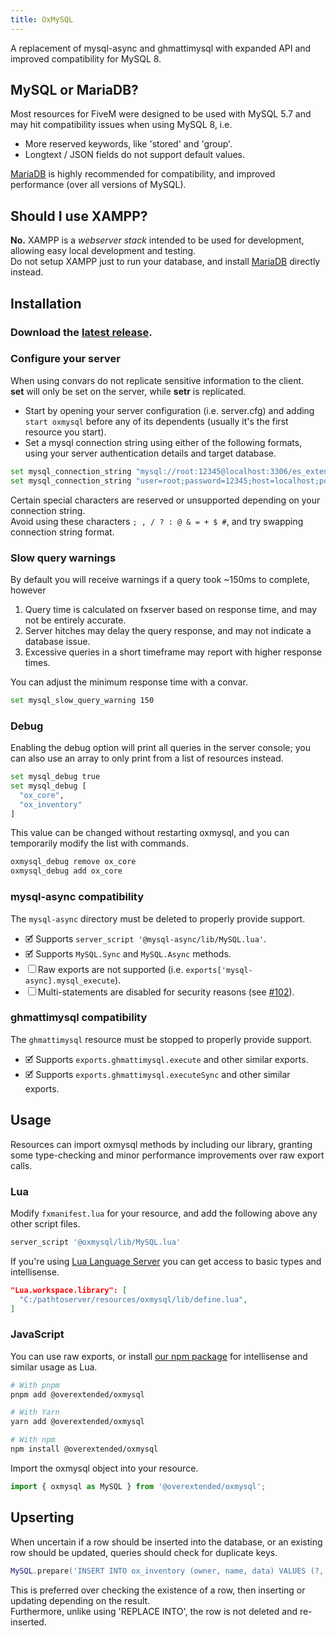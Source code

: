 ```yaml
---
title: OxMySQL
---
```



<ResourceLinks repo="https://github.com/overextended/oxmysql" />

A replacement of mysql-async and ghmattimysql with expanded API and improved compatibility for MySQL 8.

## MySQL or MariaDB?

Most resources for FiveM were designed to be used with MySQL 5.7 and may hit compatibility issues when using MySQL 8, i.e.

- More reserved keywords, like 'stored' and 'group'.
- Longtext / JSON fields do not support default values.

[MariaDB](https://mariadb.com/downloads/community/) is highly recommended for compatibility, and improved performance (over all versions of MySQL).

## Should I use XAMPP?

**No.** XAMPP is a _webserver stack_ intended to be used for development, allowing easy local development and testing.  
Do not setup XAMPP just to run your database, and install [MariaDB](https://mariadb.com/downloads/community/) directly instead.

## Installation

<Steps>

### Download the [latest release](https://github.com/overextended/oxmysql/releases/latest).

### Configure your server

<Callout type="warning">

When using convars do not replicate sensitive information to the client.  
**set** will only be set on the server, while **setr** is replicated.

</Callout>

- Start by opening your server configuration (i.e. server.cfg) and adding `start oxmysql` before any of its dependents (usually it's the first resource you start).
- Set a mysql connection string using either of the following formats, using your server authentication details and target database.

```bash
set mysql_connection_string "mysql://root:12345@localhost:3306/es_extended"
set mysql_connection_string "user=root;password=12345;host=localhost;port=3306;database=es_extended"
```

<Callout type="info">

Certain special characters are reserved or unsupported depending on your connection string.  
Avoid using these characters `; , / ? : @ & = + $ #`, and try swapping connection string format.

</Callout>

### Slow query warnings

By default you will receive warnings if a query took ~150ms to complete, however

1. Query time is calculated on fxserver based on response time, and may not be entirely accurate.
2. Server hitches may delay the query response, and may not indicate a database issue.
3. Excessive queries in a short timeframe may report with higher response times.

You can adjust the minimum response time with a convar.

```bash
set mysql_slow_query_warning 150
```

### Debug

Enabling the debug option will print all queries in the server console; you can also use an array to only print from a list of resources instead.

```bash
set mysql_debug true
set mysql_debug [
  "ox_core",
  "ox_inventory"
]
```

This value can be changed without restarting oxmysql, and you can temporarily modify the list with commands.

```bash
oxmysql_debug remove ox_core
oxmysql_debug add ox_core
```

### mysql-async compatibility

The `mysql-async` directory must be deleted to properly provide support.

- 🗹 Supports `server_script '@mysql-async/lib/MySQL.lua'`.
- 🗹 Supports `MySQL.Sync` and `MySQL.Async` methods.
- ☐ Raw exports are not supported (i.e. `exports['mysql-async].mysql_execute`).
- ☐ Multi-statements are disabled for security reasons (see [#102](https://github.com/overextended/oxmysql/issues/102)).

### ghmattimysql compatibility

The `ghmattimysql` resource must be stopped to properly provide support.

- 🗹 Supports `exports.ghmattimysql.execute` and other similar exports.
- 🗹 Supports `exports.ghmattimysql.executeSync` and other similar exports.

</Steps>

## Usage

Resources can import oxmysql methods by including our library, granting some type-checking and minor performance improvements over raw export calls.

### Lua

Modify `fxmanifest.lua` for your resource, and add the following above any other script files.

```lua
server_script '@oxmysql/lib/MySQL.lua'
```

If you're using [Lua Language Server](https://marketplace.visualstudio.com/items?itemName=sumneko.lua) you can get access to basic types and intellisense.

```json
"Lua.workspace.library": [
  "C:/pathtoserver/resources/oxmysql/lib/define.lua",
]
```

### JavaScript

You can use raw exports, or install [our npm package](https://www.npmjs.com/package/@overextended/oxmysql) for intellisense and similar usage as Lua.

```bash
# With pnpm
pnpm add @overextended/oxmysql

# With Yarn
yarn add @overextended/oxmysql

# With npm
npm install @overextended/oxmysql
```

Import the oxmysql object into your resource.

```js
import { oxmysql as MySQL } from '@overextended/oxmysql';
```

## Upserting

When uncertain if a row should be inserted into the database, or an existing row should be updated, queries should check for duplicate keys.

```lua
MySQL.prepare('INSERT INTO ox_inventory (owner, name, data) VALUES (?, ?, ?) ON DUPLICATE KEY UPDATE data = VALUES(data)', { owner, dbId, inventory })
```

This is preferred over checking the existence of a row, then inserting or updating depending on the result.  
Furthermore, unlike using 'REPLACE INTO', the row is not deleted and re-inserted.
